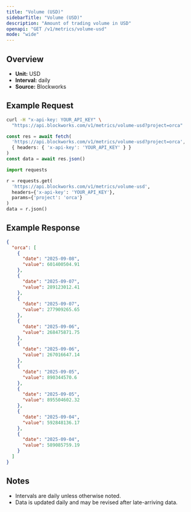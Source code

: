 ```yaml
---
title: "Volume (USD)"
sidebarTitle: "Volume (USD)"
description: "Amount of trading volume in USD"
openapi: "GET /v1/metrics/volume-usd"
mode: "wide"
---
```


## Overview

- **Unit:** USD
- **Interval:** daily
- **Source:** Blockworks

## Example Request

<CodeGroup>

```bash cURL
curl -H "x-api-key: YOUR_API_KEY" \
  "https://api.blockworks.com/v1/metrics/volume-usd?project=orca"
```

```typescript TypeScript
const res = await fetch(
  'https://api.blockworks.com/v1/metrics/volume-usd?project=orca',
  { headers: { 'x-api-key': 'YOUR_API_KEY' } }
)
const data = await res.json()
```

```python Python
import requests

r = requests.get(
  'https://api.blockworks.com/v1/metrics/volume-usd',
  headers={'x-api-key': 'YOUR_API_KEY'},
  params={'project': 'orca'}
)
data = r.json()
```

</CodeGroup>

## Example Response

```json
{
  "orca": [
    {
      "date": "2025-09-08",
      "value": 601400504.91
    },
    {
      "date": "2025-09-07",
      "value": 289123012.41
    },
    {
      "date": "2025-09-07",
      "value": 277909265.65
    },
    {
      "date": "2025-09-06",
      "value": 268475871.75
    },
    {
      "date": "2025-09-06",
      "value": 267016647.14
    },
    {
      "date": "2025-09-05",
      "value": 890344570.6
    },
    {
      "date": "2025-09-05",
      "value": 895504602.32
    },
    {
      "date": "2025-09-04",
      "value": 592848136.17
    },
    {
      "date": "2025-09-04",
      "value": 589085759.19
    }
  ]
}
```

## Notes
- Intervals are daily unless otherwise noted.
- Data is updated daily and may be revised after late-arriving data.